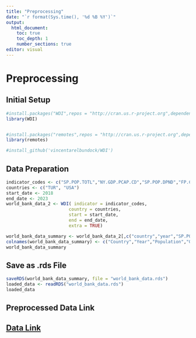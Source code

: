 ```yaml
---
title: "Preprocessing"
date: "`r format(Sys.time(), '%d %B %Y')`"
output: 
  html_document:
    toc: true
    toc_depth: 1
    number_sections: true
editor: visual
---
```


# Preprocessing

## Initial Setup

```r

#install.packages("WDI",repos = "http://cran.us.r-project.org",dependencies=TRUE,eval=FALSE)
library(WDI)


#install.packages("remotes",repos = "http://cran.us.r-project.org",dependencies=TRUE,eval=FALSE)
library(remotes)

#install_github('vincentarelbundock/WDI')

```

## Data Preparation

```r
indicator_codes <- c("SP.POP.TOTL","NY.GDP.PCAP.CD","SP.POP.DPND","FP.CPI.TOTL.ZG","SL.UEM.TOTL.ZS","SL.TLF.CACT.FE.ZS","SL.TLF.CACT.MA.ZS")
countries <- c("TUR", "USA")
start_date <- 2018
end_date <- 2023
world_bank_data_2 <- WDI( indicator = indicator_codes,
                        country = countries,
                        start = start_date, 
                        end = end_date, 
                        extra = TRUE)

world_bank_data_summary <- world_bank_data_2[,c("country","year","SP.POP.TOTL","NY.GDP.PCAP.CD","SP.POP.DPND","FP.CPI.TOTL.ZG","SL.UEM.TOTL.ZS","SL.TLF.CACT.FE.ZS","SL.TLF.CACT.MA.ZS")]
colnames(world_bank_data_summary) <- c("Country","Year","Population","GdpPerCapita","AgeDependancyRatio","Inflation","UnemploymentRate","FemaleLaborRate","MaleLaborRate")
world_bank_data_summary
```

## Save as .rds File

```r
saveRDS(world_bank_data_summary, file = "world_bank_data.rds")
loaded_data <- readRDS("world_bank_data.rds")
loaded_data

```

## Preprocessed Data Link

## [Data Link](https://github.com/pjournal/mef07g-astralprojection/blob/main/world_bank_data.rds)

